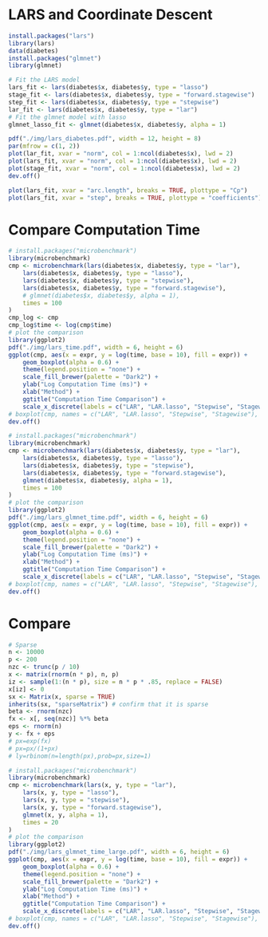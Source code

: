 # LARS and Coordinate Descent
```r
install.packages("lars")
library(lars)
data(diabetes)
install.packages("glmnet")
library(glmnet)
```

```r
# Fit the LARS model
lars_fit <- lars(diabetes$x, diabetes$y, type = "lasso")
stage_fit <- lars(diabetes$x, diabetes$y, type = "forward.stagewise")
step_fit <- lars(diabetes$x, diabetes$y, type = "stepwise")
lar_fit <- lars(diabetes$x, diabetes$y, type = "lar")
# Fit the glmnet model with lasso
glmnet_lasso_fit <- glmnet(diabetes$x, diabetes$y, alpha = 1)
```

```r
pdf("./img/lars_diabetes.pdf", width = 12, height = 8)
par(mfrow = c(1, 2))
plot(lar_fit, xvar = "norm", col = 1:ncol(diabetes$x), lwd = 2)
plot(lars_fit, xvar = "norm", col = 1:ncol(diabetes$x), lwd = 2)
plot(stage_fit, xvar = "norm", col = 1:ncol(diabetes$x), lwd = 2)
dev.off()
```

```r
plot(lars_fit, xvar = "arc.length", breaks = TRUE, plottype = "Cp")
plot(lars_fit, xvar = "step", breaks = TRUE, plottype = "coefficients")
```

# Compare Computation Time
```r
# install.packages("microbenchmark")
library(microbenchmark)
cmp <- microbenchmark(lars(diabetes$x, diabetes$y, type = "lar"),
    lars(diabetes$x, diabetes$y, type = "lasso"),
    lars(diabetes$x, diabetes$y, type = "stepwise"),
    lars(diabetes$x, diabetes$y, type = "forward.stagewise"),
    # glmnet(diabetes$x, diabetes$y, alpha = 1),
    times = 100
)
cmp_log <- cmp
cmp_log$time <- log(cmp$time)
# plot the comparison
library(ggplot2)
pdf("./img/lars_time.pdf", width = 6, height = 6)
ggplot(cmp, aes(x = expr, y = log(time, base = 10), fill = expr)) +
    geom_boxplot(alpha = 0.6) +
    theme(legend.position = "none") +
    scale_fill_brewer(palette = "Dark2") +
    ylab("Log Computation Time (ms)") +
    xlab("Method") +
    ggtitle("Computation Time Comparison") +
    scale_x_discrete(labels = c("LAR", "LAR.lasso", "Stepwise", "Stagewise"))
# boxplot(cmp, names = c("LAR", "LAR.lasso", "Stepwise", "Stagewise"), ylab = "Log(Computation Time)", xlab = "Method")
dev.off()
```

```r
# install.packages("microbenchmark")
library(microbenchmark)
cmp <- microbenchmark(lars(diabetes$x, diabetes$y, type = "lar"),
    lars(diabetes$x, diabetes$y, type = "lasso"),
    lars(diabetes$x, diabetes$y, type = "stepwise"),
    lars(diabetes$x, diabetes$y, type = "forward.stagewise"),
    glmnet(diabetes$x, diabetes$y, alpha = 1),
    times = 100
)
# plot the comparison
library(ggplot2)
pdf("./img/lars_glmnet_time.pdf", width = 6, height = 6)
ggplot(cmp, aes(x = expr, y = log(time, base = 10), fill = expr)) +
    geom_boxplot(alpha = 0.6) +
    theme(legend.position = "none") +
    scale_fill_brewer(palette = "Dark2") +
    ylab("Log Computation Time (ms)") +
    xlab("Method") +
    ggtitle("Computation Time Comparison") +
    scale_x_discrete(labels = c("LAR", "LAR.lasso", "Stepwise", "Stagewise", "glmnet"))
# boxplot(cmp, names = c("LAR", "LAR.lasso", "Stepwise", "Stagewise"), ylab = "Log(Computation Time)", xlab = "Method")
dev.off()
```

# Compare
```r
# Sparse
n <- 10000
p <- 200
nzc <- trunc(p / 10)
x <- matrix(rnorm(n * p), n, p)
iz <- sample(1:(n * p), size = n * p * .85, replace = FALSE)
x[iz] <- 0
sx <- Matrix(x, sparse = TRUE)
inherits(sx, "sparseMatrix") # confirm that it is sparse
beta <- rnorm(nzc)
fx <- x[, seq(nzc)] %*% beta
eps <- rnorm(n)
y <- fx + eps
# px=exp(fx)
# px=px/(1+px)
# ly=rbinom(n=length(px),prob=px,size=1)
```

```r
# install.packages("microbenchmark")
library(microbenchmark)
cmp <- microbenchmark(lars(x, y, type = "lar"),
    lars(x, y, type = "lasso"),
    lars(x, y, type = "stepwise"),
    lars(x, y, type = "forward.stagewise"),
    glmnet(x, y, alpha = 1),
    times = 20
)
# plot the comparison
library(ggplot2)
pdf("./img/lars_glmnet_time_large.pdf", width = 6, height = 6)
ggplot(cmp, aes(x = expr, y = log(time, base = 10), fill = expr)) +
    geom_boxplot(alpha = 0.6) +
    theme(legend.position = "none") +
    scale_fill_brewer(palette = "Dark2") +
    ylab("Log Computation Time (ms)") +
    xlab("Method") +
    ggtitle("Computation Time Comparison") +
    scale_x_discrete(labels = c("LAR", "LAR.lasso", "Stepwise", "Stagewise", "glmnet"))
# boxplot(cmp, names = c("LAR", "LAR.lasso", "Stepwise", "Stagewise"), ylab = "Log(Computation Time)", xlab = "Method")
dev.off()
```